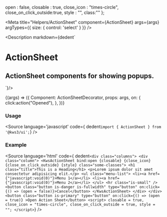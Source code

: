 
  open : false,
  closable : true,
  close_icon : "times-circle",
  close_on_click_outside:true,
  style : "",
  class:""
};

<Meta
  title="Helpers/ActionSheet"
  component={ActionSheet}
  args={args}
  argTypes={{
    size: {
      control: 'select'
    }
  }}
/>

<Description markdown={dedent`
# ActionSheet
## ActionSheet components for showing popups.
`}/>

<Canvas>
  <Story
  name="ActionSheet"
  args={args}
  >
  {(args) => ({
    Component: ActionSheetDecorator,
    props: args,
    on: {
      click:action("Opened"),
    },
  })}
  </Story>
</Canvas>

<ArgsTable story="ActionSheet" />

### Usage
<Source
  language='javascript'
  code={ dedent`import { ActionSheet } from '@kws3/ui';`}
/>


### Example
<Source
  language='html'
  code={ dedent`
    <div class="columns">
      <div class="column">
        <KwsActionSheet
          bind:open
          {closable}
          {close_icon}
          {close_on_click_outside}
          {style}
          class="some-classes">
          <h1 class="title">This is a Heading</h1>
          <p>Lorem ipsum dolor sit amet consectetur adipisicing elit.</p>
          <ul class="menu-list">
            <li><a href={"javascript:void(0)"}>Menu 1</a></li>
            <li><a href={"javascript:void(0)"}>Menu 2</a></li>
          </ul>
          <hr class="is-small" />
          <button
            class="button is-danger is-fullwidth"
            type="button"
            on:click={() => (open = false)}>Cancel</button>
        </KwsActionSheet>
      </div>
    </div>
    <button class="button is-primary" type="button" on:click={() => (open = true)}
      >Open Action Sheet</button>
    <script>
        closable = true,
        close_icon = "times-circle",
        close_on_click_outside = true,
        style = "";
    </script>
  `}
/>